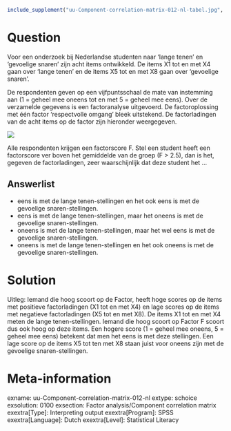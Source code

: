 ```r
include_supplement("uu-Component-correlation-matrix-012-nl-tabel.jpg", recursive = TRUE)
```



Question
========
  
Voor een onderzoek bij Nederlandse studenten naar 'lange tenen' en 'gevoelige snaren' zijn acht items ontwikkeld. De items X1 tot en met X4 gaan over 'lange tenen' en de items X5 tot en met X8 gaan over 'gevoelige snaren'. 

De respondenten geven op een vijfpuntsschaal de mate van instemming aan (1 = geheel mee oneens tot en met 5 = geheel mee eens). Over de verzamelde gegevens is een factoranalyse uitgevoerd. De factoroplossing met één factor 'respectvolle omgang' bleek uitstekend. De factorladingen van de acht items op de factor zijn hieronder weergegeven.


![](uu-Component-correlation-matrix-012-nl-tabel.jpg)

Alle respondenten krijgen een factorscore F. Stel een student heeft een factorscore ver boven het gemiddelde van de groep (F > 2.5), dan is het, gegeven de factorladingen, zeer waarschijnlijk dat deze student het ...
  
Answerlist
----------
* eens is met de lange tenen-stellingen en het ook eens is met de gevoelige snaren-stellingen.
* eens is met de lange tenen-stellingen, maar het oneens is met de gevoelige snaren-stellingen.
* oneens is met de lange tenen-stellingen, maar het wel eens is met de gevoelige snaren-stellingen.
* oneens is met de lange tenen-stellingen en het ook oneens is met de gevoelige snaren-stellingen.



Solution
========
Uitleg: Iemand die hoog scoort op de Factor, heeft hoge scores op de items met positieve factorladingen (X1 tot en met X4) en lage scores op de items met negatieve factorladingen (X5 tot en met X8). De items X1 tot en met X4 meten de lange tenen-stellingen. Iemand die hoog scoort op Factor F scoort dus ook hoog op deze items. Een hogere score (1  = geheel mee oneens, 5 = geheel mee eens) betekent dat men het eens is met deze stellingen. Een lage score op de items X5 tot ten met X8 staan juist voor oneens zijn met de gevoelige snaren-stellingen.

Meta-information
================
exname: uu-Component-correlation-matrix-012-nl
extype: schoice
exsolution: 0100
exsection: Factor analysis/Component correlation matrix
exextra[Type]: Interpreting output
exextra[Program]: SPSS
exextra[Language]: Dutch
exextra[Level]: Statistical Literacy

